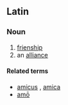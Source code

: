 ==Latin==

===Noun===
{{la-noun|amīcitia|amicitiae|amīcitiae|f|first}}

# [[frienship]]
# an [[alliance]]

====Related terms====
* [[amicus]] {{m}}, [[amica]] {{f}}
* [[amo#Latin|amō]]